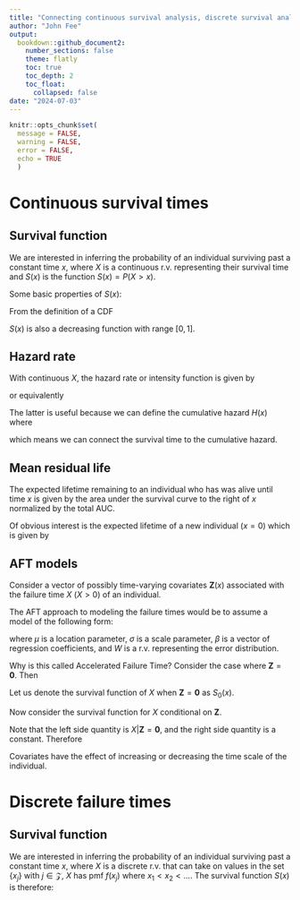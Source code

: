 ```yaml
---
title: "Connecting continuous survival analysis, discrete survival analysis, and age-period cohort analysis"
author: "John Fee"
output:
  bookdown::github_document2:
    number_sections: false
    theme: flatly
    toc: true
    toc_depth: 2
    toc_float:
      collapsed: false
date: "2024-07-03"
---
```


```r
knitr::opts_chunk$set(
  message = FALSE,
  warning = FALSE,
  error = FALSE,
  echo = TRUE
  )
```


# Continuous survival times

## Survival function

We are interested in inferring the probability of an individual surviving past a constant time $x$, where $X$ is a continuous r.v. representing their survival time and $S(x)$ is the function $S(x) = P(X > x)$.

Some basic properties of $S(x)$:

From the definition of a CDF
\begin{align}
S(x) &= 1 - P(X \leq x)\\
&= 1 - F(x)\\
\implies \frac{d S(x)}{dx} &= \frac{d}{dx}(1 - F(x))\\
f(x) &= - \frac{d S(x)}{dx}
\end{align}

$S(x)$ is also a decreasing function with range $[0,1]$.

## Hazard rate

With continuous $X$, the hazard rate or intensity function is given by

\begin{equation}
h(x) = \frac{f(x)}{S(x)}
\end{equation}
or equivalently
\begin{equation}
h(x) = -\frac{d}{dx}\ln S(x)
\end{equation}

The latter is useful because we can define the cumulative hazard $H(x)$ where
\begin{align}
H(x) &= \int\limits_{0}^{x}h(u)du\\
&= - \ln S(x)
\end{align}

which means we can connect the survival time to the cumulative hazard.
\begin{align}
S(x) &= \exp(-H(x))\\
&= \exp (-\int\limits_{0}^{x}h(u)du)
\end{align}

## Mean residual life

The expected lifetime remaining to an individual who has was alive until time $x$ is given by the area under the survival curve to the right of $x$ normalized by the total AUC.
\begin{align}
\text{mrl}(x) &= \dfrac{\int\limits_{x}^{\infty}(t-x)f(t)dt}{S(x)}\\
&= \dfrac{\int\limits_{x}^{\infty}S(t)dt}{S(x)}
\end{align}

Of obvious interest is the expected lifetime of a new individual ($x = 0$) which is given by
\begin{align}
\text{mrl}(0) &= \text{E}[X]\\
&= \int\limits_{0}^{\infty}tf(t)dt\\
&= \int\limits_{0}^{\infty}S(t)dt
\end{align}

## AFT models

Consider a vector of possibly time-varying covariates $\mathbf{Z}(x)$ associated with the failure time $X$ ($X > 0$) of an individual.

The AFT approach to modeling the failure times would be to assume a model of the following form:

\begin{equation}
Y = \ln X = \mu + \mathbf{\beta}'\mathbf{Z} + \sigma W
\end{equation}

where $\mu$ is a location parameter, $\sigma$ is a scale parameter, $\beta$ is a vector of regression coefficients, and $W$ is a r.v. representing the error distribution.

Why is this called Accelerated Failure Time?  Consider the case where $\mathbf{Z} = \mathbf{0}$.  Then 
\begin{align}
X &= \exp \left(\mu + \sigma W\right)
\end{align}

Let us denote the survival function of $X$ when $\mathbf{Z} = \mathbf{0}$ as $S_{0}(x)$.

Now consider the survival function for $X$ conditional on $\mathbf{Z}$.

\begin{align}
P(X > x | \mathbf{Z}) &= P(\exp \left(\mu + \mathbf{\beta}'\mathbf{Z} + \sigma W\right) > x | \mathbf{Z})\\
&= P(\exp \left(\mu + \sigma W\right) > x \exp (-\mathbf{\beta}'\mathbf{Z}) | \mathbf{Z})
\end{align}

Note that the left side quantity is $X | \mathbf{Z} = \mathbf{0}$, and the right side quantity is a constant.  Therefore

\begin{align}
P(X > x | \mathbf{Z})  &= S_{0}(x \exp (-\mathbf{\beta}'\mathbf{Z}))
\end{align}

Covariates have the effect of increasing or decreasing the time scale of the individual.


# Discrete failure times

## Survival function

We are interested in inferring the probability of an individual surviving past a constant time $x$, where $X$ is a discrete r.v. that can take on values in the set $\{x_{j}\}$ with $j \in \mathcal{Z}$, $X$ has pmf $f(x_{j})$ where $x_{1} < x_{2} < \ldots$.  The survival function $S(x)$ is therefore:

\begin{align}
S(x) &= P(X > x)\\
&= \sum\limits_{x_{j} > x} f(x_{j})
\end{align}





